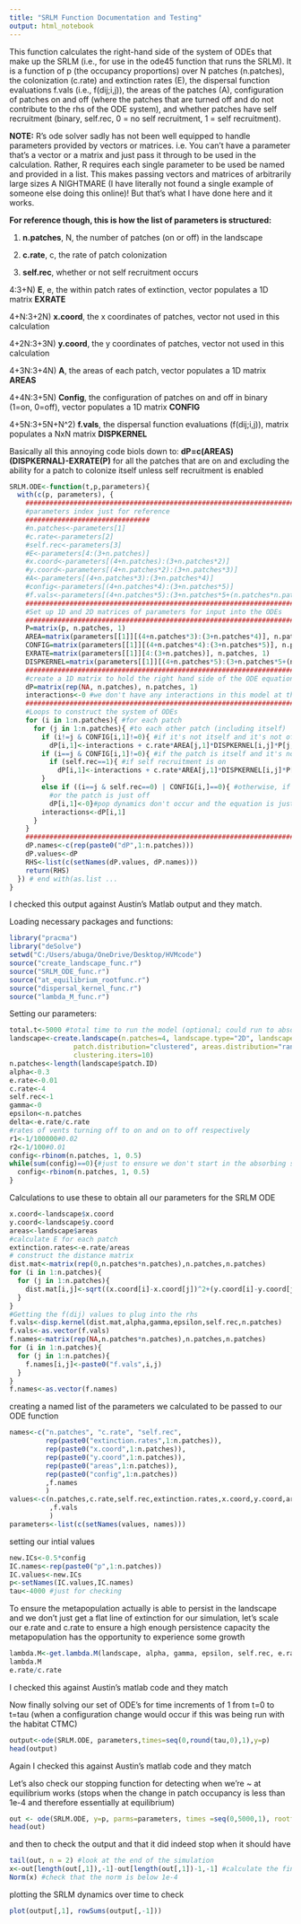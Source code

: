 ---
title: "SRLM Function Documentation and Testing"
output: html_notebook
---

This function calculates the right-hand side of the system of ODEs that make up the SRLM (i.e., for use in the ode45 function that runs the SRLM). It is a function of p (the occupancy proportions) over N patches (n.patches), the colonization (c.rate) and extinction rates (E), the dispersal function evaluations f.vals (i.e., f(dij;i,j)), the areas of the patches (A), configuration of patches on and off (where the patches that are turned off and do not contribute to the rhs of the ODE system), and whether patches have self recruitment (binary, self.rec, 0 = no self recruitment, 1 = self recruitment).

**NOTE:** R's ode solver sadly has not been well equipped to handle parameters provided by vectors or matrices. i.e. You can't have a parameter that's a vector or a matrix and just pass it through to be used in the calculation. Rather, R requires each single parameter to be used be named and provided in a list. This makes passing vectors and matrices of arbitrarily large sizes A NIGHTMARE (I have literally not found a single example of someone else doing this online)! But that's what I have done here and it works.

**For reference though, this is how the list of parameters is structured:**

1) **n.patches**, N, the number of patches (on or off) in the landscape

2) **c.rate**, c, the rate of patch colonization

3) **self.rec**, whether or not self recruitment occurs

4:3+N) **E**, e, the within patch rates of extinction, vector
  populates a 1D matrix **EXRATE**
  
4+N:3+2N) **x.coord**, the x coordinates of patches, vector
  not used in this calculation
  
4+2N:3+3N) **y.coord**, the y coordinates of patches, vector
  not used in this calculation
  
4+3N:3+4N) **A**, the areas of each patch, vector
  populates a 1D matrix **AREAS**
  
4+4N:3+5N) **Config**, the configuration of patches on and off in binary (1=on, 0=off), vector
  populates a 1D matrix **CONFIG**
  
4+5N:3+5N+N^2) **f.vals**, the dispersal function evaluations (f(dij;i,j)), matrix
  populates a NxN matrix **DISPKERNEL**

Basically all this annoying code biols down to:
**dP=c(AREAS)(DISPKERNAL)-EXRATE(P)**       for all the patches that are on
and excluding the ability for a patch to colonize itself unless self recruitment is enabled


```{r}
SRLM.ODE<-function(t,p,parameters){
  with(c(p, parameters), {
    ###############################################################################################
    #parameters index just for reference
    ###############################
    #n.patches<-parameters[1]
    #c.rate<-parameters[2]
    #self.rec<-parameters[3]
    #E<-parameters[4:(3+n.patches)]
    #x.coord<-parameters[(4+n.patches):(3+n.patches*2)]
    #y.coord<-parameters[(4+n.patches*2):(3+n.patches*3)]
    #A<-parameters[(4+n.patches*3):(3+n.patches*4)]
    #config<-parameters[(4+n.patches*4):(3+n.patches*5)]
    #f.vals<-parameters[(4+n.patches*5):(3+n.patches*5+(n.patches*n.patches))]
    ###############################################################################################
    #Set up 1D and 2D matrices of parameters for input into the ODEs
    ###############################################################################################
    P=matrix(p, n.patches, 1)
    AREA=matrix(parameters[[1]][(4+n.patches*3):(3+n.patches*4)], n.patches, 1)
    CONFIG=matrix(parameters[[1]][(4+n.patches*4):(3+n.patches*5)], n.patches, 1)
    EXRATE=matrix(parameters[[1]][4:(3+n.patches)], n.patches, 1)
    DISPKERNEL=matrix(parameters[[1]][(4+n.patches*5):(3+n.patches*5+(n.patches*n.patches))], n.patches, n.patches)
    ###############################################################################################
    #create a 1D matrix to hold the right hand side of the ODE equations (dp)
    dP=matrix(rep(NA, n.patches), n.patches, 1) 
    interactions<-0 #we don't have any interactions in this model at the moment so ignore this term
    ###############################################################################################
    #Loops to construct the system of ODEs
    for (i in 1:n.patches){ #for each patch
      for (j in 1:n.patches){ #to each other patch (including itself)
        if (i!=j & CONFIG[i,1]!=0){ #if it's not itself and it's not off
          dP[i,1]<-interactions + c.rate*AREA[j,1]*DISPKERNEL[i,j]*P[j,1]*(1-P[i,1]) - EXRATE[i,1]*P[i,1]} #then the pop dynamics occur
        if (i==j & CONFIG[i,1]!=0){ #if the patch is itself and it's not off
          if (self.rec==1){ #if self recruitment is on 
            dP[i,1]<-interactions + c.rate*AREA[j,1]*DISPKERNEL[i,j]*P[j,1]*(1-P[i,1]) - EXRATE[i,1]*P[i,1]} #pop dynamics occur
        }
        else if ((i==j & self.rec==0) | CONFIG[i,]==0){ #otherwise, if self recruitment is off
          #or the patch is just off
          dP[i,1]<-0}#pop dynamics don't occur and the equation is just = 0
        interactions<-dP[i,1]
      }
    }
    ###############################################################################################
    dP.names<-c(rep(paste0("dP",1:n.patches)))
    dP.values<-dP
    RHS<-list(c(setNames(dP.values, dP.names)))
    return(RHS)
  }) # end with(as.list ...
}
```

I checked this output against Austin's Matlab output and they match.

Loading necessary packages and functions:
```{r}
library("pracma")
library("deSolve")
setwd("C:/Users/abuga/OneDrive/Desktop/HVMcode")
source("create_landscape_func.r")
source("SRLM_ODE_func.r")
source("at_equilibrium_rootfunc.r")
source("dispersal_kernel_func.r")
source("lambda_M_func.r")
```

Setting our parameters:
```{r}
total.t<-5000 #total time to run the model (optional; could run to absorption)
landscape<-create.landscape(n.patches=4, landscape.type="2D", landscape.limit=20, 
                patch.distribution="clustered", areas.distribution="random", areas.limit=2, 
                clustering.iters=10)
n.patches<-length(landscape$patch.ID)
alpha<-0.3
e.rate<-0.01
c.rate<-4
self.rec<-1
gamma<-0
epsilon<-n.patches
delta<-e.rate/c.rate
#rates of vents turning off to on and on to off respectively
r1<-1/100000#0.02
r2<-1/100#0.01
config<-rbinom(n.patches, 1, 0.5)
while(sum(config)==0){#just to ensure we don't start in the absorbing state
  config<-rbinom(n.patches, 1, 0.5)
}
```

Calculations to use these to obtain all our parameters for the SRLM ODE
```{r}
x.coord<-landscape$x.coord
y.coord<-landscape$y.coord
areas<-landscape$areas
#calculate E for each patch
extinction.rates<-e.rate/areas
# construct the distance matrix
dist.mat<-matrix(rep(0,n.patches*n.patches),n.patches,n.patches)
for (i in 1:n.patches){
  for (j in 1:n.patches){
    dist.mat[i,j]<-sqrt((x.coord[i]-x.coord[j])^2+(y.coord[i]-y.coord[j])^2)
  }
}
#Getting the f(dij) values to plug into the rhs
f.vals<-disp.kernel(dist.mat,alpha,gamma,epsilon,self.rec,n.patches)
f.vals<-as.vector(f.vals)
f.names<-matrix(rep(NA,n.patches*n.patches),n.patches,n.patches)
for (i in 1:n.patches){
  for (j in 1:n.patches){
    f.names[i,j]<-paste0("f.vals",i,j)
  }
}
f.names<-as.vector(f.names)
```

creating a named list of the parameters we calculated to be passed to our ODE function
```{r}
names<-c("n.patches", "c.rate", "self.rec",
         rep(paste0("extinction.rates",1:n.patches)),
         rep(paste0("x.coord",1:n.patches)),
         rep(paste0("y.coord",1:n.patches)),
         rep(paste0("areas",1:n.patches)),
         rep(paste0("config",1:n.patches))
         ,f.names
         )
values<-c(n.patches,c.rate,self.rec,extinction.rates,x.coord,y.coord,areas,config
          ,f.vals
          )
parameters<-list(c(setNames(values, names)))
```

setting our intial values
```{r}
new.ICs<-0.5*config
IC.names<-rep(paste0("p",1:n.patches))
IC.values<-new.ICs
p<-setNames(IC.values,IC.names)
tau<-4000 #just for checking
```

To ensure the metapopulation actually is able to persist in the landscape and we don't just get a flat line of extinction for our simulation, let's scale our e.rate and c.rate to ensure a high enough persistence capacity the metapopulation has the opportunity to experience some growth
```{r}
lambda.M<-get.lambda.M(landscape, alpha, gamma, epsilon, self.rec, e.rate, c.rate)
lambda.M
e.rate/c.rate
```
I checked this against Austin's matlab code and they match

Now finally solving our set of ODE's for time increments of 1 from t=0 to t=tau (when a configuration change would occur if this was being run with the habitat CTMC)
```{r}
output<-ode(SRLM.ODE, parameters,times=seq(0,round(tau,0),1),y=p)
head(output)
```
Again I checked this against Austin's matlab code and they match

Let's also check our stopping function for detecting when we're ~ at equilibrium works (stops when the change in patch occupancy is less than 1e-4 and therefore essentially at equilibrium)
```{r}
out <- ode(SRLM.ODE, y=p, parms=parameters, times =seq(0,5000,1), rootfun = at.equilibrium)
head(out)
```

and then to check the output and that it did indeed stop when it should have
```{r}
tail(out, n = 2) #look at the end of the simulation
x<-out[length(out[,1]),-1]-out[length(out[,1])-1,-1] #calculate the final change in patch occupancy
Norm(x) #check that the norm is below 1e-4
```

plotting the SRLM dynamics over time to check
```{r}
plot(output[,1], rowSums(output[,-1]))
```


